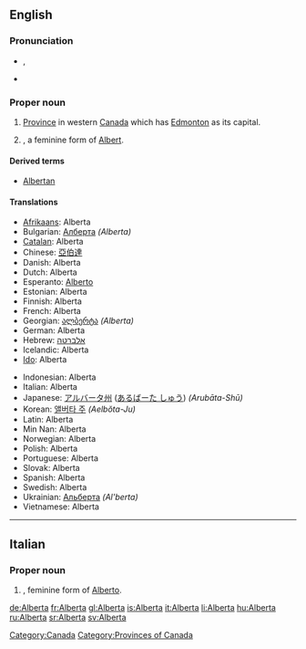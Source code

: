 {{wikipedia}}
==English==

===Pronunciation===
* {{a|UK}} {{IPA|/ˌælˈbɜː(ɹ).tə/}}, {{SAMPA|/%{l%b3:(r).t@/}}
* {{audio|en-ca-Alberta.ogg|Audio (CA)}}

===Proper noun===
{{en-proper noun}}

# [[province|Province]] in western [[Canada]] which has [[Edmonton]] as its capital.
# {{given name|female}}, a feminine form of [[Albert]].

==== Derived terms ====
* [[Albertan]]

====Translations====
{{trans-top|province}}
* [[Afrikaans]]: Alberta
* Bulgarian: [[Алберта]] ''(Alberta)''
* [[Catalan]]: Alberta
* Chinese: [[亞伯達]]
* Danish: Alberta
* Dutch: Alberta
* Esperanto: [[Alberto]]
* Estonian: Alberta
* Finnish: Alberta
* French: Alberta {{f}}
* Georgian: [[ალბერტა]] ''(Alberta)''
* German: Alberta
* Hebrew: [[אלברטה]]
* Icelandic: Alberta
* [[Ido]]: Alberta
{{trans-mid}}
* Indonesian: Alberta
* Italian: Alberta
* Japanese: [[アルバータ州]] ([[あるばーた しゅう]]) ''(Arubāta-Shū)''
* Korean: [[앨버타 주]] ''(Aelbŏta-Ju)''
* Latin: Alberta
* Min Nan: Alberta
* Norwegian: Alberta
* Polish: Alberta
* Portuguese: Alberta
* Slovak: Alberta
* Spanish: Alberta
* Swedish: Alberta
* Ukrainian: [[Альберта]] ''(Al'berta)''
* Vietnamese: Alberta
{{trans-bottom}}

[[Category:Canada]]
[[Category:Provinces of Canada]]

----

==Italian==

===Proper noun===
{{it-proper noun}} {{f}}

# {{given name|female|lang=it}}, feminine form of [[Alberto]].

[[de:Alberta]]
[[fr:Alberta]]
[[gl:Alberta]]
[[is:Alberta]]
[[it:Alberta]]
[[li:Alberta]]
[[hu:Alberta]]
[[ru:Alberta]]
[[sr:Alberta]]
[[sv:Alberta]]